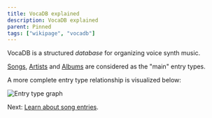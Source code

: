 ```yaml
---
title: VocaDB explained
description: VocaDB explained
parent: Pinned
tags: ["wikipage", "vocadb"]
---
```


VocaDB is a structured *database* for organizing voice synth music.

[Songs](/docs/songs), [Artists](/docs/artists) and [Albums](/docs/albums) are considered as the "main" entry types.

A more complete entry type relationship is visualized below:

![Entry type graph](public/images/entry_type_graph.png "Entry type graph")

Next: [Learn about song entries](/docs/songs).

